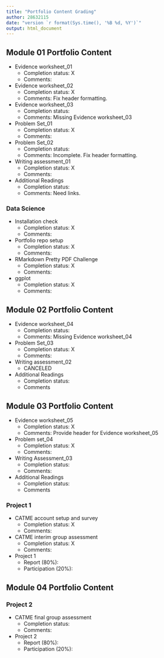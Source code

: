 ```yaml
---
title: "Portfolio Content Grading"
author: 28632115
date: "version `r format(Sys.time(), '%B %d, %Y')`"
output: html_document
---
```


## Module 01 Portfolio Content

* Evidence worksheet_01
    + Completion status: X
    + Comments: 
* Evidence worksheet_02
    + Completion status: X
    + Comments: Fix header formatting.
* Evidence worksheet_03
    + Completion status:
    + Comments: Missing Evidence worksheet_03
* Problem Set_01
    + Completion status: X
    + Comments:
* Problem Set_02
    + Completion status:
    + Comments: Incomplete. Fix header formatting.
* Writing assessment_01
    + Completion status: X
    + Comments:
* Additional Readings
    + Completion status:
    + Comments: Need links.  

### Data Science

* Installation check
    + Completion status: X
    + Comments:
* Portfolio repo setup
    + Completion status: X
    + Comments:
* RMarkdown Pretty PDF Challenge
    + Completion status: X
    + Comments:
* ggplot
    + Completion status: X
    + Comments:

## Module 02 Portfolio Content

* Evidence worksheet_04
    + Completion status:
    + Comments: Missing Evidence worksheet_04
* Problem Set_03
    + Completion status: X
    + Comments:
* Writing assessment_02
    + CANCELED
* Additional Readings
    + Completion status:
    + Comments 
    
## Module 03 Portfolio Content

* Evidence worksheet_05
    + Completion status: X
    + Comments: Provide header for Evidence worksheet_05
* Problem set_04
    + Completion status: X
    + Comments:
* Writing Assessment_03
    + Completion status:
    + Comments:
* Additional Readings
    + Completion status:
    + Comments 
    
### Project 1

* CATME account setup and survey
    + Completion status: X
    + Comments: 
* CATME interim group assessment
    + Completion status: X
    + Comments:
* Project 1
    + Report (80%): 
    + Participation (20%):
    
## Module 04 Portfolio Content
### Project 2

* CATME final group assessment
    + Completion status: 
    + Comments:
* Project 2
    + Report (80%): 
    + Participation (20%):